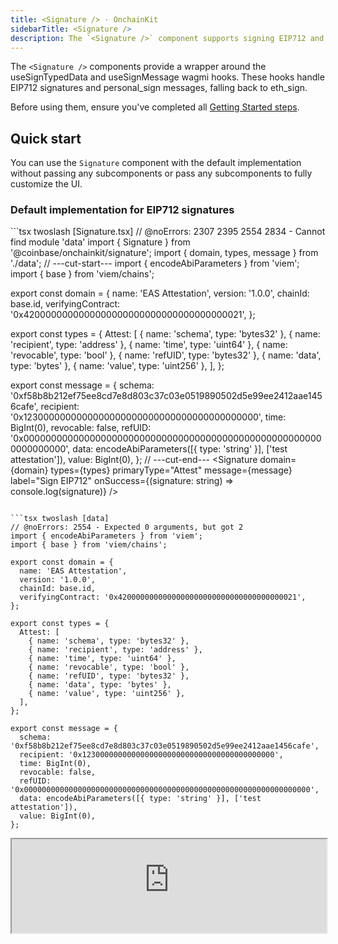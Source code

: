 ```yaml
---
title: <Signature /> · OnchainKit
sidebarTitle: <Signature />
description: The `<Signature />` component supports signing EIP712 and personal_sign messages.
---
```


The `<Signature />` components provide a wrapper around the useSignTypedData and useSignMessage wagmi hooks.
These hooks handle EIP712 signatures and personal_sign messages, falling back to eth_sign.

Before using them, ensure you've completed all [Getting Started steps](/onchainkit/getting-started).

## Quick start

You can use the `Signature` component with the default implementation without passing any subcomponents or pass any subcomponents to fully customize the UI.

### Default implementation for EIP712 signatures

<CodeGroup>
```tsx twoslash [Signature.tsx]
// @noErrors: 2307 2395 2554 2834 - Cannot find module 'data'
import { Signature } from '@coinbase/onchainkit/signature';
import { domain, types, message } from './data';
// ---cut-start---
import { encodeAbiParameters } from 'viem';
import { base } from 'viem/chains';

export const domain = {
  name: 'EAS Attestation',
  version: '1.0.0',
  chainId: base.id,
  verifyingContract: '0x4200000000000000000000000000000000000021',
};

export const types = {
  Attest: [
    { name: 'schema', type: 'bytes32' },
    { name: 'recipient', type: 'address' },
    { name: 'time', type: 'uint64' },
    { name: 'revocable', type: 'bool' },
    { name: 'refUID', type: 'bytes32' },
    { name: 'data', type: 'bytes' },
    { name: 'value', type: 'uint256' },
  ],
};

export const message = {
  schema: '0xf58b8b212ef75ee8cd7e8d803c37c03e0519890502d5e99ee2412aae1456cafe',
  recipient: '0x1230000000000000000000000000000000000000000',
  time: BigInt(0),
  revocable: false,
  refUID: '0x0000000000000000000000000000000000000000000000000000000000000000',
  data: encodeAbiParameters([{ type: 'string' }], ['test attestation']),
  value: BigInt(0),
};
// ---cut-end---
<Signature
  domain={domain}
  types={types}
  primaryType="Attest"
  message={message}
  label="Sign EIP712"
  onSuccess={(signature: string) => console.log(signature)}
/>
```

```tsx twoslash [data]
// @noErrors: 2554 - Expected 0 arguments, but got 2
import { encodeAbiParameters } from 'viem';
import { base } from 'viem/chains';

export const domain = {
  name: 'EAS Attestation',
  version: '1.0.0',
  chainId: base.id,
  verifyingContract: '0x4200000000000000000000000000000000000021',
};

export const types = {
  Attest: [
    { name: 'schema', type: 'bytes32' },
    { name: 'recipient', type: 'address' },
    { name: 'time', type: 'uint64' },
    { name: 'revocable', type: 'bool' },
    { name: 'refUID', type: 'bytes32' },
    { name: 'data', type: 'bytes' },
    { name: 'value', type: 'uint256' },
  ],
};

export const message = {
  schema: '0xf58b8b212ef75ee8cd7e8d803c37c03e0519890502d5e99ee2412aae1456cafe',
  recipient: '0x1230000000000000000000000000000000000000000',
  time: BigInt(0),
  revocable: false,
  refUID: '0x0000000000000000000000000000000000000000000000000000000000000000',
  data: encodeAbiParameters([{ type: 'string' }], ['test attestation']),
  value: BigInt(0),
};
```
</CodeGroup>

<iframe
  src="https://684b5e62b1ff46bc5bf83966-aijszlfakk.chromatic.com/iframe.html?args=&id=onchainkit-signature--second-signature&viewMode=story&dark=true&hero=true"
  width="100%"
  height="auto"
/>
{/* <EIP712Signature /> */}


### Default implementation for personal_sign messages

```tsx twoslash [Signature.tsx]
import { Signature } from '@coinbase/onchainkit/signature';

<Signature
  message="Hello, OnchainKit!"
  label="Personal_Sign me"
  onSuccess={(signature: string) => console.log(signature)}
/>
```

<iframe
  src="https://684b5e62b1ff46bc5bf83966-aijszlfakk.chromatic.com/iframe.html?args=&id=onchainkit-signature--personal-sign&viewMode=story&dark=true&hero=true"
  width="100%"
  height="auto"
/>
{/* <PersonalSignSignature /> */}

## Components

The Signature components provide a complete signature flow:

### Core Component

- `<Signature />` - Main container that manages the signature lifecycle

### `<Signature />` subcomponents

- `<SignatureButton />` - Handles signature initiation with customizable labels
- `<SignatureStatus />` - Displays current signature status and actions
- `<SignatureToast />` - Shows toast notifications for signature events

### `<SignatureStatus />` and `<SignatureToast />` subcomponents

- `<SignatureLabel />` - Displays status text ("Success", "Confirm in wallet", etc.)
- `<SignatureIcon />` - Shows status icons (pending, success, error)

## Component API

### Signature

Main wrapper component that manages the signature flow.

```tsx
<Signature
  // Required for EIP-712 typed data
  domain={domain}
  types={types}
  message={message}
  primaryType="Test"

  // OR for personal_sign
  message="Hello World"

  // Optional props
  label="Sign"
  onSuccess={(signature: string) => {}}
  onError={(error: APIError) => {}}
  onStatus={(status: LifecycleStatus) => {}}
  resetAfter={5000} // ms to reset after success
  className="custom-class"
  disabled={false}
/>
```

### SignatureButton

Button component that triggers the signature request.

```tsx
<SignatureButton
  label="Sign Message" // Default: "Sign"
  connectLabel="Connect Wallet" // Default: "Connect Wallet"
  errorLabel="Try Again" // Default: "Try again"
  successLabel="Signed!" // Default: "Signed"
  pendingLabel="Signing..." // Default: "Signing..."
  disabled={false}
  className="custom-class"
/>
```

### SignatureStatus

Container for signature status information.

```tsx
<SignatureStatus className="custom-class">
  <SignatureLabel />
  {/* Custom status content */}
</SignatureStatus>
```

### SignatureToast

Toast notification for signature events.

```tsx
<SignatureToast
  durationMs={5000} // Default: 5000
  position="bottom-center" // Default: "bottom-center"
  className="custom-class"
>
  <SignatureIcon />
  <SignatureLabel />
  {/* Custom toast content */}
</SignatureToast>
```

## Lifecycle States

The signature flow has the following states:

- `init` - Initial state
- `pending` - Waiting for wallet signature
- `success` - Signature completed successfully
- `error` - Error occurred during signing
- `reset` - Component reset to initial state

Access the current state through the `onStatus` callback:

```tsx
<Signature
  onStatus={(status: LifecycleStatus) => {
    switch (status.statusName) {
      case 'success':
        console.log('Signature:', status.statusData.signature);
        break;
      case 'error':
        console.log('Error:', status.statusData.message);
        break;
    }
  }}
/>
```

## Error Handling

Errors are handled automatically and displayed in the UI. Common errors include:

- User rejected request
- Invalid message format
- Wallet connection issues

Custom error handling:

```tsx
<Signature
  onError={(error: APIError) => {
    console.error('Error code:', error.code);
    console.error('Error message:', error.message);
  }}
/>
```

## Message Types

The `<Signature />` component supports two types of messages:

### EIP-712 Typed Data

```tsx
<Signature
  domain={{
    name: 'Example App',
    version: '1.0.0',
    chainId: 1,
    verifyingContract: '0x...'
  }}
  types={{
    Person: [
      { name: 'name', type: 'string' },
      { name: 'wallet', type: 'address' }
    ]
  }}
  message={{
    name: 'Bob',
    wallet: '0x...'
  }}
  primaryType="Person"
/>
```

### Personal Sign (personal_sign)

```tsx
<Signature
  message="Welcome to Example App! Click to sign in."
/>
```

## Component types

- [`SignatureReact`](/onchainkit/signature/types#signaturereact)
- [`SignatureButtonProps`](/onchainkit/signature/types#signaturebuttonprops)
- [`SignatureStatusProps`](/onchainkit/signature/types#signaturestatusprops)
- [`SignatureToastProps`](/onchainkit/signature/types#signaturetoastprops)
- [`SignatureIconProps`](/onchainkit/signature/types#signatureiconprops)
- [`SignatureLabelProps`](/onchainkit/signature/types#signaturelabelprops)
- [`MessageType`](/onchainkit/signature/types#messagetype)
- [`ValidateMessageResult`](/onchainkit/signature/types#validatemessageresult)
- [`MessageData`](/onchainkit/signature/types#messagedata)
- [`SignatureProviderProps`](/onchainkit/signature/types#signatureproviderprops)

## Related Components

- [`<Wallet />`](/onchainkit/wallet/wallet) - Handles the wallet connection
- [`<Transaction />`](/onchainkit/transaction/transaction) - Handles transaction signing
